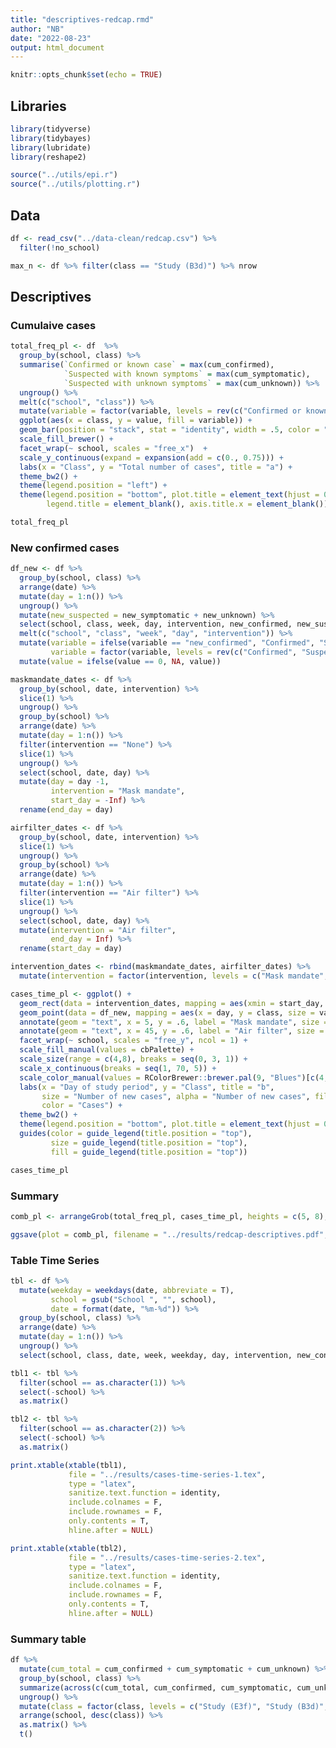 ```yaml
---
title: "descriptives-redcap.rmd"
author: "NB"
date: "2022-08-23"
output: html_document
---
```


```r
knitr::opts_chunk$set(echo = TRUE)
```


## Libraries

```r
library(tidyverse)
library(tidybayes)
library(lubridate)
library(reshape2)

source("../utils/epi.r")
source("../utils/plotting.r")
```


## Data

```r
df <- read_csv("../data-clean/redcap.csv") %>%
  filter(!no_school)

max_n <- df %>% filter(class == "Study (B3d)") %>% nrow
```


## Descriptives

### Cumulaive cases

```r
total_freq_pl <- df  %>%
  group_by(school, class) %>%
  summarise(`Confirmed or known case` = max(cum_confirmed),
            `Suspected with known symptoms` = max(cum_symptomatic),
            `Suspected with unknown symptoms` = max(cum_unknown)) %>%
  ungroup() %>%
  melt(c("school", "class")) %>%
  mutate(variable = factor(variable, levels = rev(c("Confirmed or known case", "Suspected with known symptoms", "Suspected with unknown symptoms")))) %>%
  ggplot(aes(x = class, y = value, fill = variable)) +
  geom_bar(position = "stack", stat = "identity", width = .5, color = "black") +
  scale_fill_brewer() +
  facet_wrap(~ school, scales = "free_x")  +
  scale_y_continuous(expand = expansion(add = c(0., 0.75))) +
  labs(x = "Class", y = "Total number of cases", title = "a") +
  theme_bw2() +
  theme(legend.position = "left") +
  theme(legend.position = "bottom", plot.title = element_text(hjust = 0),
        legend.title = element_blank(), axis.title.x = element_blank())

total_freq_pl
``` 

### New confirmed cases

```r
df_new <- df %>%
  group_by(school, class) %>%
  arrange(date) %>%
  mutate(day = 1:n()) %>%
  ungroup() %>%
  mutate(new_suspected = new_symptomatic + new_unknown) %>%
  select(school, class, week, day, intervention, new_confirmed, new_suspected) %>%
  melt(c("school", "class", "week", "day", "intervention")) %>%
  mutate(variable = ifelse(variable == "new_confirmed", "Confirmed", "Suspected"),
         variable = factor(variable, levels = rev(c("Confirmed", "Suspected")))) %>%
  mutate(value = ifelse(value == 0, NA, value))

maskmandate_dates <- df %>%
  group_by(school, date, intervention) %>%
  slice(1) %>%
  ungroup() %>%
  group_by(school) %>%
  arrange(date) %>%
  mutate(day = 1:n()) %>%
  filter(intervention == "None") %>%
  slice(1) %>%
  ungroup() %>%
  select(school, date, day) %>%
  mutate(day = day -1,
         intervention = "Mask mandate",
         start_day = -Inf) %>%
  rename(end_day = day)

airfilter_dates <- df %>%
  group_by(school, date, intervention) %>%
  slice(1) %>%
  ungroup() %>%
  group_by(school) %>%
  arrange(date) %>%
  mutate(day = 1:n()) %>%
  filter(intervention == "Air filter") %>%
  slice(1) %>%
  ungroup() %>%
  select(school, date, day) %>%
  mutate(intervention = "Air filter",
         end_day = Inf) %>%
  rename(start_day = day)

intervention_dates <- rbind(maskmandate_dates, airfilter_dates) %>%
  mutate(intervention = factor(intervention, levels = c("Mask mandate", "Air filter")))

cases_time_pl <- ggplot() +
  geom_rect(data = intervention_dates, mapping = aes(xmin = start_day, xmax = end_day, fill = intervention, ymin = -Inf, ymax = Inf), alpha = .15) +
  geom_point(data = df_new, mapping = aes(x = day, y = class, size = value, color = variable), shape = 21) +
  annotate(geom = "text", x = 5, y = .6, label = "Mask mandate", size = 6 / cm(1), color = cbPalette[1]) +
  annotate(geom = "text", x = 45, y = .6, label = "Air filter", size = 6 / cm(1), color = cbPalette[2]) +
  facet_wrap(~ school, scales = "free_y", ncol = 1) +
  scale_fill_manual(values = cbPalette) +
  scale_size(range = c(4,8), breaks = seq(0, 3, 1)) +
  scale_x_continuous(breaks = seq(1, 70, 5)) +
  scale_color_manual(values = RColorBrewer::brewer.pal(9, "Blues")[c(4,8)]) +
  labs(x = "Day of study period", y = "Class", title = "b",
       size = "Number of new cases", alpha = "Number of new cases", fill = "Intervention",
       color = "Cases") +
  theme_bw2() +
  theme(legend.position = "bottom", plot.title = element_text(hjust = 0), axis.title = element_blank()) +
  guides(color = guide_legend(title.position = "top"),
         size = guide_legend(title.position = "top"),
         fill = guide_legend(title.position = "top"))

cases_time_pl
```


### Summary

```r
comb_pl <- arrangeGrob(total_freq_pl, cases_time_pl, heights = c(5, 8), ncol = 1)

ggsave(plot = comb_pl, filename = "../results/redcap-descriptives.pdf", width = 16 / cm(1), height = 14 / cm(1))
```


### Table Time Series

```r
tbl <- df %>%
  mutate(weekday = weekdays(date, abbreviate = T),
         school = gsub("School ", "", school),
         date = format(date, "%m-%d")) %>%
  group_by(school, class) %>%
  arrange(date) %>%
  mutate(day = 1:n()) %>%
  ungroup() %>%
  select(school, class, date, week, weekday, day, intervention, new_confirmed, new_symptomatic, new_unknown) 

tbl1 <- tbl %>%
  filter(school == as.character(1)) %>%
  select(-school) %>%
  as.matrix()

tbl2 <- tbl %>%
  filter(school == as.character(2)) %>%
  select(-school) %>%
  as.matrix()

print.xtable(xtable(tbl1),
             file = "../results/cases-time-series-1.tex",
             type = "latex",
             sanitize.text.function = identity,
             include.colnames = F,
             include.rownames = F,
             only.contents = T,
             hline.after = NULL)

print.xtable(xtable(tbl2),
             file = "../results/cases-time-series-2.tex",
             type = "latex",
             sanitize.text.function = identity,
             include.colnames = F,
             include.rownames = F,
             only.contents = T,
             hline.after = NULL)
```


### Summary table

```r
df %>%
  mutate(cum_total = cum_confirmed + cum_symptomatic + cum_unknown) %>%
  group_by(school, class) %>%
  summarize(across(c(cum_total, cum_confirmed, cum_symptomatic, cum_unknown), max)) %>%
  ungroup() %>%
  mutate(class = factor(class, levels = c("Study (E3f)", "Study (B3d)", "Study", "Control")))  %>%
  arrange(school, desc(class)) %>%
  as.matrix() %>%
  t()
```